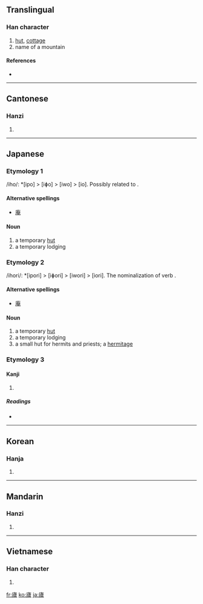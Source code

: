 {{also|庐|廬}}
==Translingual==

===Han character===
{{Han char|rn=53|rad=广|as=16|sn=19|four=0021<sub>7</sub>|canj=戈卜心廿 (IYPT)}}

# [[hut]], [[cottage]]
# name of a mountain

====References====
* {{Han ref|kx=0352.050|dkj=09535|dj=0665.200|hdz=20907.190|uh=5EEC|ud=24300|bh=C366|bd=50022}}

----

==Cantonese==

===Hanzi===
{{yue-hanzi|jyut=|y=lou4}}

# {{defn|Cantonese|sort=广16}}

----

==Japanese==

===Etymology 1===
/iho/: *[ipo] > [iɸo] > [iwo] > [io]. Possibly related to {{term|家|ie|house}}.

====Alternative spellings====
* [[庵]]

====Noun====
{{ja-noun|k|hira=いお|hhira=いほ|rom=io}}

# a temporary [[hut]]
# a temporary lodging

===Etymology 2===
/ihori/: *[ipori] > [iɸori] > [iwori] > [iori]. The nominalization of verb {{term|庵る|ioru}}.

====Alternative spellings====
* [[庵]]

====Noun====
{{ja-noun|k|hira=いおり|hhira=いほり|rom=iori}}

# a temporary [[hut]]
# a temporary lodging
# a small hut for hermits and priests; a [[hermitage]]


===Etymology 3===
====Kanji====
{{ja-kanji|grade=|rs=广16}}

# {{defn|Japanese}}

=====Readings=====
* {{ja-readings|on=[[りょ]] (ryo), [[ろ]] (ro)|kun=[[いおり]] (iori), [[いえ]] (ie)}}

----

==Korean==

===Hanja===
{{ko-hanja|hangeul=려|rv=ryeo|mr=ryŏ}}

# {{defn|Korean|sort=广16}}

----

==Mandarin==

===Hanzi===
{{cmn-hanzi|sim=庐|pin=[[lú]] ([[lu2]])|wg=lu<sup>2</sup>}}

# {{defn|Mandarin|sort=广16}}

----

==Vietnamese==

===Han character===
{{vi-hantu|[[lư]]|rs=广16}}

# {{defn|Vietnamese|sort=广16}}

[[fr:廬]]
[[ko:廬]]
[[ja:廬]]